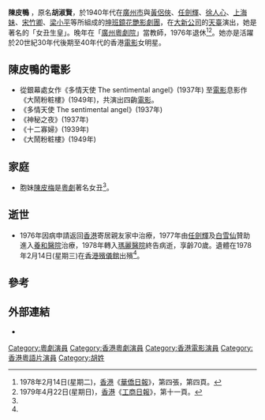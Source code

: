 '''陳皮鴨''' {{BD|1908年||1978年||catIdx=C}}，原名'''胡淑賢'''，於1940年代在[[廣州市|廣州市]]與[[黃侶俠|黃侶俠]]、[[任劍輝|任劍輝]]、[[徐人心|徐人心]]、[[上海妹|上海妹]]、[[宋竹卿|宋竹卿]]、[[梁小平|梁小平]]等所組成的[[坤班|坤班]][[鏡花艷影劇團|鏡花艷影劇團]]，在[[大新公司|大新公司]]的[[天臺|天臺]]演出，她是著名的「女丑生皇」。晚年在「[[廣州粵劇院|廣州粵劇院]]」當教師，1976年退休<ref name="#1">1978年2月14日(星期二)，[[香港|香港]]《[[華僑日報|華僑日報]]》，第四張，第四頁。</ref><ref>1979年4月22日(星期日)，[[香港|香港]]《[[工商日報|工商日報]]》，第十一頁。</ref>。她亦是活躍於20世紀30年代後期至40年代的香港[[電影|電影]]女明星。

== 陳皮鴨的電影 ==

* 從銀幕處女作《多情天使 The sentimental angel》(1937年) 至[[電影|電影]]息影作《大鬧粉粧樓》(1949年)，共演出四齣[[電影|電影]]。
* 《多情天使 The sentimental angel》(1937年)
* 《神秘之夜》(1937年)
* 《十二寡婦》(1939年)
* 《大鬧粉粧樓》(1949年)

== 家庭 ==
* 胞妹[[陳皮梅_(粵劇演員)|陳皮梅]]是[[粵劇|粵劇]]著名女丑<ref name="#1"/>。

== 逝世 ==

* 1976年因病申請返回[[香港|香港]]寄居親友家中治療，1977年由[[任劍輝|任劍輝]]及[[白雪仙|白雪仙]]贊助進入[[養和醫院|養和醫院]]治療，1978年轉入[[瑪麗醫院|瑪麗醫院]]終告病逝，享齡70歲。遺體在1978年2月14日(星期三)在[[香港殯儀館|香港殯儀館]]出殯<ref name="#1"/>。

== 參考 ==
{{Reflist}}

== 外部連結 ==
* {{hkmdb name|0893}}

[[Category:粵劇演員|Category:粵劇演員]]
[[Category:香港粵劇演員|Category:香港粵劇演員]]
[[Category:香港電影演員|Category:香港電影演員]]
[[Category:香港粵語片演員|Category:香港粵語片演員]]
[[Category:胡姓|Category:胡姓]]